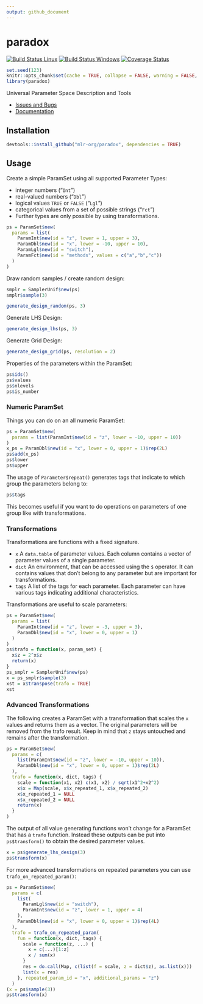 ```yaml
---
output: github_document
---
```

# paradox

[![Build Status Linux](https://travis-ci.org/mlr-org/paradox.svg?branch=master)](https://travis-ci.org/mlr-org/paradox)
[![Build Status Windows](https://ci.appveyor.com/api/projects/status/m26qhpq99cka8l1b?svg=true)](https://ci.appveyor.com/project/jakob-r/paradox)
[![Coverage Status](https://coveralls.io/repos/github/mlr-org/paradox/badge.svg?branch=master)](https://coveralls.io/github/mlr-org/paradox?branch=master)


```r
set.seed(123)
knitr::opts_chunk$set(cache = TRUE, collapse = FALSE, warning = FALSE, error = FALSE)
library(paradox)
```

Universal Parameter Space Description and Tools

* [Issues and Bugs](https://github.com/mlr-org/paradox/issues)
* [Documentation](https://mlr-org.github.io/paradox)

## Installation
```r
devtools::install_github("mlr-org/paradox", dependencies = TRUE)
```

## Usage

Create a simple ParamSet using all supported Parameter Types:

* integer numbers ("`Int`")
* real-valued numbers ("`Dbl`")
* logical values `TRUE` or `FALSE` ("`Lgl`")
* categorical values from a set of possible strings ("`Fct`")
* Further types are only possible by using transformations.

```r
ps = ParamSet$new(
  params = list(
    ParamInt$new(id = "z", lower = 1, upper = 3),
    ParamDbl$new(id = "x", lower = -10, upper = 10),
    ParamLgl$new(id = "switch"),
    ParamFct$new(id = "methods", values = c("a","b","c"))
  )
)
```

Draw random samples / create random design:

```r
smplr = SamplerUnif$new(ps)
smplr$sample(3)

generate_design_random(ps, 3)
```

Generate LHS Design:

```r
generate_design_lhs(ps, 3)
```

Generate Grid Design:

```r
generate_design_grid(ps, resolution = 2)
```

Properties of the parameters within the ParamSet:

```r
ps$ids()
ps$values
ps$nlevels
ps$is_number
```

### Numeric ParamSet

Things you can do on an all numeric ParamSet:

```r
ps = ParamSet$new(
  params = list(ParamInt$new(id = "z", lower = -10, upper = 10))
)
x_ps = ParamDbl$new(id = "x", lower = 0, upper = 1)$rep(2L)
ps$add(x_ps)
ps$lower
ps$upper
```

The usage of `Parameter$repeat()` generates tags that indicate to which group the parameters belong to:

```r
ps$tags
```

This becomes useful if you want to do operations on parameters of one group like with transformations.

### Transformations

Transformations are functions with a fixed signature.

* `x` A `data.table` of parameter values. Each column contains a vector of parameter values of a single parameter.
* `dict` An environment, that can be accessed using the `$` operator. It can contains values that don't belong to any parameter but are important for transformations.
* `tags` A list of the tags for each parameter. Each parameter can have various tags indicating additional characteristics.

Transformations are useful to scale parameters:

```r
ps = ParamSet$new(
  params = list(
    ParamInt$new(id = "z", lower = -3, upper = 3),
    ParamDbl$new(id = "x", lower = 0, upper = 1)
  )
)
ps$trafo = function(x, param_set) {
  x$z = 2^x$z
  return(x)
}
ps_smplr = SamplerUnif$new(ps)
x = ps_smplr$sample(3)
xst = x$transpose(trafo = TRUE)
xst
```

### Advanced Transformations

The following creates a ParamSet with a transformation that scales the `x` values and returns them as a vector.
The original parameters will be removed from the trafo result.
Keep in mind that `z` stays untouched and remains after the transformation.

```r
ps = ParamSet$new(
  params = c(
    list(ParamInt$new(id = "z", lower = -10, upper = 10)),
    ParamDbl$new(id = "x", lower = 0, upper = 1)$rep(2L)
  ),
  trafo = function(x, dict, tags) {
    scale = function(x1, x2) c(x1, x2) / sqrt(x1^2+x2^2)
    x$x = Map(scale, x$x_repeated_1, x$x_repeated_2)
    x$x_repeated_1 = NULL
    x$x_repeated_2 = NULL
    return(x)
  }
)
```

The output of all value generating functions won't change for a ParamSet that has a `trafo` function.
Instead these outputs can be put into `ps$transform()` to obtain the desired parameter values.

```r
x = ps$generate_lhs_design(3)
ps$transform(x)
```

For more advanced transformations on repeated parameters you can use `trafo_on_repeated_param()`:

```r
ps = ParamSet$new(
  params = c(
    list(
      ParamLgl$new(id = "switch"),
      ParamInt$new(id = "z", lower = 1, upper = 4)
    ),
    ParamDbl$new(id = "x", lower = 0, upper = 1)$rep(4L)
  ),
  trafo = trafo_on_repeated_param(
    fun = function(x, dict, tags) {
      scale = function(z, ...) {
        x = c(...)[1:z]
        x / sum(x)
      }
      res = do.call(Map, c(list(f = scale, z = dict$z), as.list(x)))
      list(x = res)
    }, repeated_param_id = "x", additional_params = "z")
  )
(x = ps$sample(3))
ps$transform(x)
```

